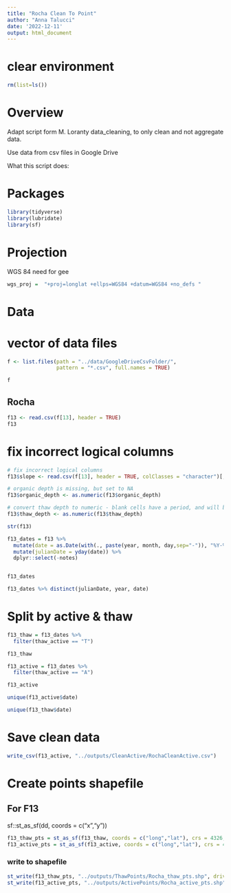 ```yaml
---
title: "Rocha Clean To Point"
author: "Anna Talucci"
date: '2022-12-11'
output: html_document
---
```


# clear environment
```r
rm(list=ls())
```

# Overview

Adapt script form M. Loranty data_cleaning, to only clean and not aggregate data. 

Use data from csv files in Google Drive

What this script does:


# Packages

```r
library(tidyverse)
library(lubridate)
library(sf)
```
# Projection

WGS 84 need for gee
```r
wgs_proj =  "+proj=longlat +ellps=WGS84 +datum=WGS84 +no_defs "
```

# Data

# vector of data files
```r
f <- list.files(path = "../data/GoogleDriveCsvFolder/",
                pattern = "*.csv", full.names = TRUE)
```

```r
f
```



## Rocha
```r
f13 <- read.csv(f[13], header = TRUE)
f13
```

# fix incorrect logical columns
```r
# fix incorrect logical columns
f13$slope <- read.csv(f[13], header = TRUE, colClasses = "character")[,20]
```

```r
# organic depth is missing, but set to NA
f13$organic_depth <- as.numeric(f13$organic_depth)
```

```r
# convert thaw depth to numeric - blank cells have a period, and will be converted to NA
f13$thaw_depth <- as.numeric(f13$thaw_depth)
```

```r
str(f13)
```

```r
f13_dates = f13 %>%
  mutate(date = as.Date(with(., paste(year, month, day,sep="-")), "%Y-%m-%d")) %>%
  mutate(julianDate = yday(date)) %>%
  dplyr::select(-notes)


f13_dates
```


```r
f13_dates %>% distinct(julianDate, year, date)
```

# Split by active & thaw
```r
f13_thaw = f13_dates %>% 
  filter(thaw_active == "T") 

f13_thaw

f13_active = f13_dates %>% 
  filter(thaw_active == "A") 

f13_active
```

```r
unique(f13_active$date)
```

```r
unique(f13_thaw$date)
```
# Save clean data
```r
write_csv(f13_active, "../outputs/CleanActive/RochaCleanActive.csv")
```

# Create points shapefile

## For F13
sf::st_as_sf(dd, coords = c("x","y"))
```r
f13_thaw_pts = st_as_sf(f13_thaw, coords = c("long","lat"), crs = 4326, remove = FALSE)
f13_active_pts = st_as_sf(f13_active, coords = c("long","lat"), crs = 4326, remove = FALSE)
```


### write to shapefile
```r
st_write(f13_thaw_pts, "../outputs/ThawPoints/Rocha_thaw_pts.shp", driver="ESRI Shapefile")
st_write(f13_active_pts, "../outputs/ActivePoints/Rocha_active_pts.shp", driver="ESRI Shapefile")
```
